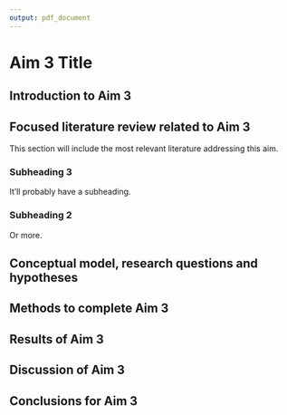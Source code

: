 ```yaml
---
output: pdf_document
---
```


\center
# Aim 3 Title
\raggedright

## Introduction to Aim 3

## Focused literature review related to Aim 3
This section will include the most relevant literature addressing this
aim.

### Subheading 3
It'll probably have a subheading.

### Subheading 2
Or more.

## Conceptual model, research questions and hypotheses

## Methods to complete Aim 3

## Results of Aim 3

## Discussion of Aim 3

## Conclusions for Aim 3
